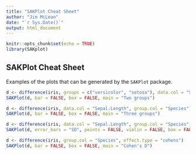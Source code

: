 ```yaml
---
title: "SAKPlot Cheat Sheet"
author: "Jim McLean"
date: "`r Sys.Date()`"
output: html_document
---
```


```r
knitr::opts_chunk$set(echo = TRUE)
library(SAKplot)
```

## SAKPlot Cheat Sheet

Examples of the plots that can be generated by the `SAKPlot` package.

```r
d <- difference(iris, groups = c("versicolor", "setosa"), data.col = "Sepal.Length", group.col = "Species")
SAKPlot(d, bar = FALSE, box = FALSE, main = "Two groups")
```

```r
d <- difference(iris, data.col = "Sepal.Length", group.col = "Species")
SAKPlot(d, bar = FALSE, box = FALSE, main = "Three groups")
```

```r
d <- difference(iris, data.col = "Sepal.Length", group.col = "Species")
SAKPlot(d, error_bars = "SD", points = FALSE, violin = FALSE, box = FALSE, main = "Bar chart with std. deviation")
```

```r
d <- difference(iris, group.col = "Species", effect.type = "cohens")
SAKPlot(d, bar = FALSE, box = FALSE, main = "Cohen's D")
```

